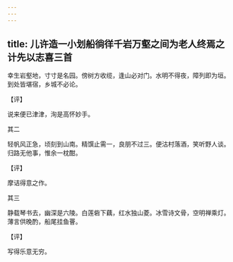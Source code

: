```yaml
---
---
---
```

title: 儿许造一小划船徜徉千岩万壑之间为老人终焉之计先以志喜三首
---







幸生岩壑地，寸寸是名园。傍树方收缆，逢山必对门。水明不得夜，障列即为垣。到处皆堪宿，乡城不必论。

【评】

说来便已津津，洵是高怀妙手。





其二


轻帆风正急，顷刻到山南。精馔止需一，良朋不过三。便沽村落酒，笑听野人谈。归路无他事，惟余一枕酣。

【评】

摩诘得意之作。





其三


静载琴书去，幽深是六陵。白莲砦下藕，红水独山菱。冰雪诗文骨，空明禅乘灯。薄言供晚酌，船尾挂鱼罾。

【评】

写得乐意无穷。